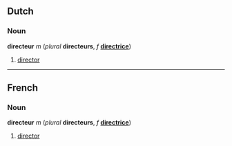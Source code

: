 ==Dutch==
===Noun===
'''directeur''' ''m'' (''plural'' '''directeurs''', ''f'' '''[[directrice]]''')

#[[director]]

----
==French==
===Noun===
'''directeur''' ''m'' (''plural'' '''directeurs''', ''f'' '''[[directrice]]''')

#[[director]]